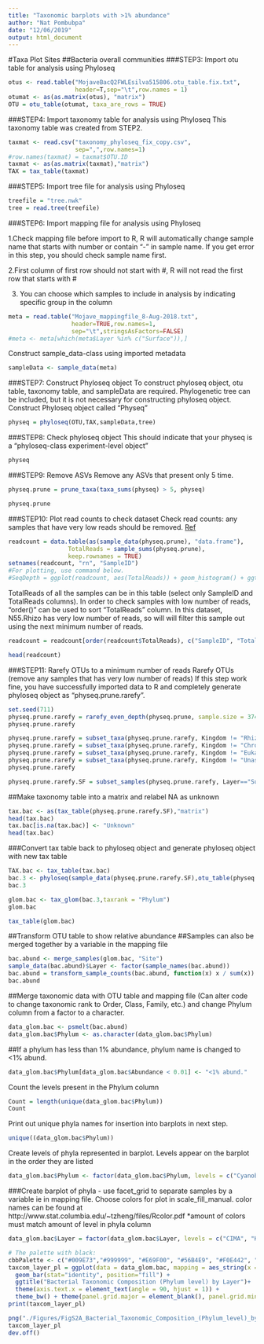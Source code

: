 ```yaml
---
title: "Taxonomic barplots with >1% abundance"
author: "Nat Pombubpa"
date: "12/06/2019"
output: html_document
---
```

#Taxa Plot Sites
##Bacteria overall communities
###STEP3: Import otu table for analysis using Phyloseq 

```r
otus <- read.table("MojaveBacQ2FWLEsilva515806.otu_table.fix.txt",
                   header=T,sep="\t",row.names = 1)
otumat <- as(as.matrix(otus), "matrix")
OTU = otu_table(otumat, taxa_are_rows = TRUE)
```

###STEP4: Import taxonomy table for analysis using Phyloseq
This taxonomy table was created from STEP2.
```r
taxmat <- read.csv("taxonomy_phyloseq_fix_copy.csv", 
                   sep=",",row.names=1)
#row.names(taxmat) = taxmat$OTU.ID
taxmat <- as(as.matrix(taxmat),"matrix")
TAX = tax_table(taxmat)
```

###STEP5: Import tree file for analysis using Phyloseq

```r
treefile = "tree.nwk"
tree = read.tree(treefile)
```


###STEP6: Import mapping file for analysis using Phyloseq

1.Check mapping file before import to R, R will automatically change sample name that starts with number or contain “-” in sample name. If you get error in this step, you should check sample name first. 

2.First column of first row should not start with #, R will not read the first row that starts with #

3. You can choose which samples to include in analysis by indicating specific group in the column

```r
meta = read.table("Mojave_mappingfile_8-Aug-2018.txt",
                  header=TRUE,row.names=1,
                  sep="\t",stringsAsFactors=FALSE)
#meta <- meta[which(meta$Layer %in% c("Surface")),]
```

Construct sample_data-class using imported metadata
```r
sampleData <- sample_data(meta)
```

###STEP7: Construct Phyloseq object
To construct phyloseq object, otu table, taxonomy table, and sampleData are required. Phylogenetic tree can be included, but it is not necessary for constructing phyloseq object.
Construct Phyloseq object called "Physeq"

```r
physeq = phyloseq(OTU,TAX,sampleData,tree)
```

###STEP8: Check phyloseq object
This should indicate that your physeq is a "phyloseq-class experiment-level object"

```r
physeq
```

###STEP9: Remove ASVs
Remove any ASVs that present only 5 time.

```r
physeq.prune = prune_taxa(taxa_sums(physeq) > 5, physeq)
```

```r
physeq.prune
```

###STEP10: Plot read counts to check dataset
Check read counts: any samples that have very low reads should be removed.
[Ref](http://evomics.org/wp-content/uploads/2016/01/phyloseq-Lab-01-Answers.html)

```r
readcount = data.table(as(sample_data(physeq.prune), "data.frame"),
                 TotalReads = sample_sums(physeq.prune), 
                 keep.rownames = TRUE)
setnames(readcount, "rn", "SampleID")
#For plotting, use command below.
#SeqDepth = ggplot(readcount, aes(TotalReads)) + geom_histogram() + ggtitle("Sequencing Depth")
```

TotalReads of all the samples can be in this table (select only SampleID and TotalReads columns).
In order to check samples with low number of reads, "order()" can be used to sort "TotalReads" column.
In this dataset, N55.Rhizo has very low number of reads, so will will filter this sample out using the next minimum number of reads.
```r
readcount = readcount[order(readcount$TotalReads), c("SampleID", "TotalReads")]
```

```r
head(readcount)
```


###STEP11: Rarefy OTUs to a minimum number of reads
Rarefy OTUs (remove any samples that has very low number of reads)
If this step work fine, you have successfully imported data to R and completely generate phyloseq object as "physeq.prune.rarefy".
```r
set.seed(711)
physeq.prune.rarefy = rarefy_even_depth(physeq.prune, sample.size = 37435, replace = FALSE, trimOTUs = TRUE)
physeq.prune.rarefy
```

```r
physeq.prune.rarefy = subset_taxa(physeq.prune.rarefy, Kingdom != "Rhizaria")
physeq.prune.rarefy = subset_taxa(physeq.prune.rarefy, Kingdom != "Chromista")
physeq.prune.rarefy = subset_taxa(physeq.prune.rarefy, Kingdom != "Eukaryota")
physeq.prune.rarefy = subset_taxa(physeq.prune.rarefy, Kingdom != "Unassigned")
physeq.prune.rarefy
```

```r
physeq.prune.rarefy.SF = subset_samples(physeq.prune.rarefy, Layer=="Surface")
```

##Make taxonomy table into a matrix and relabel NA as unknown
```r
tax.bac <- as(tax_table(physeq.prune.rarefy.SF),"matrix")
head(tax.bac)
tax.bac[is.na(tax.bac)] <- "Unknown"
head(tax.bac)
```

###Convert tax table back to phyloseq object and generate phyloseq object with new tax table
```r
TAX.bac <- tax_table(tax.bac)
bac.3 <- phyloseq(sample_data(physeq.prune.rarefy.SF),otu_table(physeq.prune.rarefy.SF),TAX.bac)
bac.3
```


```r
glom.bac <- tax_glom(bac.3,taxrank = "Phylum")
glom.bac
```

```r
tax_table(glom.bac)
```


##Transform OTU table to show relative abundance
##Samples can also be merged together by a variable in the mapping file

```r
bac.abund <- merge_samples(glom.bac, "Site")
sample_data(bac.abund)$Layer <- factor(sample_names(bac.abund))
bac.abund = transform_sample_counts(bac.abund, function(x) x / sum(x))
bac.abund
```


##Merge taxonomic data with OTU table and mapping file (Can alter code to change taxonomic rank to Order, Class, Family, etc.) and change Phylum column from a factor to a character.

```r
data_glom.bac <- psmelt(bac.abund)
data_glom.bac$Phylum <- as.character(data_glom.bac$Phylum)
```

##If a phylum has less than 1% abundance, phylum name is changed to <1% abund.

```r
data_glom.bac$Phylum[data_glom.bac$Abundance < 0.01] <- "<1% abund."
```

Count the levels present in the Phylum column

```r
Count = length(unique(data_glom.bac$Phylum))
Count
```

Print out unique phyla names for insertion into barplots in next step.

```r
unique((data_glom.bac$Phylum))
```

Create levels of phyla represented in barplot. Levels appear on the barplot in the order they are listed

```r
data_glom.bac$Phylum <- factor(data_glom.bac$Phylum, levels = c("Cyanobacteria","Proteobacteria","Actinobacteria","Bacteroidetes","Acidobacteria","Unknown", "Chloroflexi","Planctomycetes","Gemmatimonadetes","Verrucomicrobia","<1% abund."))
```

###Create barplot of phyla - use facet_grid to separate samples by a variable ie in mapping file. Choose colors for plot in scale_fill_manual. color names can be found at http://www.stat.columbia.edu/~tzheng/files/Rcolor.pdf *amount of colors must match amount of level in phyla column

```r
data_glom.bac$Layer = factor(data_glom.bac$Layer, levels = c("CIMA", "KELSO", "GMT", "JTNP"))
```

```r
# The palette with black:
cbbPalette <- c("#009E73","#999999", "#E69F00", "#56B4E9", "#F0E442", "#0072B2", "#D55E00", "#CC79A7", "midnightblue", "lightgreen", "aquamarine4","lavenderblush2","brown", "snow3")
taxcom_layer_pl = ggplot(data = data_glom.bac, mapping = aes_string(x = "Layer" ,y = "Abundance", fill = "Phylum" )) + 
  geom_bar(stat="identity", position="fill") + 
  ggtitle("Bacterial Taxonomic Composition (Phylum level) by Layer")+
  theme(axis.text.x = element_text(angle = 90, hjust = 1)) +
  theme_bw() + theme(panel.grid.major = element_blank(), panel.grid.minor = element_blank()) + scale_fill_manual(values = cbbPalette)
print(taxcom_layer_pl)
```

```r
png("./Figures/FigS2A_Bacterial_Taxonomic_Composition_(Phylum_level)_by_Site_reorder_not_Rainbow.png", units="in", width = 5.8, height = 5.8, res = 300 )
taxcom_layer_pl
dev.off()
```



